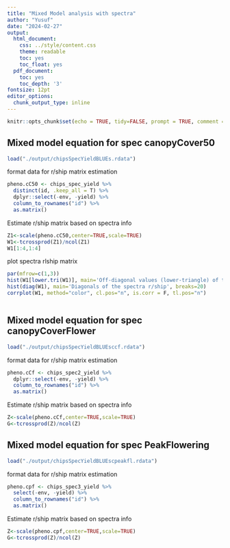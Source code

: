 ```yaml
---
title: "Mixed Model analysis with spectra"
author: "Yusuf"
date: "2024-02-27"
output:
  html_document: 
    css: ../style/content.css
    theme: readable
    toc: yes
    toc_float: yes
  pdf_document:
    toc: yes
    toc_depth: '3'
fontsize: 12pt
editor_options: 
  chunk_output_type: inline
---
```


```r
knitr::opts_chunk$set(echo = TRUE, tidy=FALSE, prompt = TRUE, comment = NA, warning=FALSE, message=FALSE, collapse = TRUE,  class.source='bg-info', class.output='bg-info', tidy.opts=list(width.cutoff=70))
```







## Mixed model equation for spec canopyCover50
```r
load("./output/chipsSpecYieldBLUEs.rdata")
```

format data for r/ship matrix estimation
```r
pheno.cC50 <- chips_spec_yield %>%
  distinct(id, .keep_all = T) %>% 
  dplyr::select(-env, -yield) %>% 
  column_to_rownames("id") %>% 
  as.matrix()
```

Estimate r/ship matrix based on spectra info
```r
Z1<-scale(pheno.cC50,center=TRUE,scale=TRUE)
W1<-tcrossprod(Z1)/ncol(Z1)
W1[1:4,1:4]

```

plot spectra rlship matrix
```r
par(mfrow=c(1,3))
hist(W1[lower.tri(W1)], main='Off-diagonal values (lower-triangle) of the spectra r/ship')
hist(diag(W1), main='Diagonals of the spectra r/ship', breaks=20)
corrplot(W1, method="color", cl.pos="n", is.corr = F, tl.pos="n")

```


```r

```

######################################################################################################################################################################################################################################################################################

## Mixed model equation for spec canopyCoverFlower
```r
load("./output/chipsSpecYieldBLUEsccf.rdata")
```

format data for r/ship matrix estimation
```r
pheno.cCf <- chips_spec2_yield %>% 
  dplyr::select(-env, -yield) %>% 
  column_to_rownames("id") %>% 
  as.matrix()
```


Estimate r/ship matrix based on spectra info
```r
Z<-scale(pheno.cCf,center=TRUE,scale=TRUE)
G<-tcrossprod(Z)/ncol(Z)
```


######################################################################################################################################################################################################################################################################################

## Mixed model equation for spec PeakFlowering
```r
load("./output/chipsSpecYieldBLUEscpeakfl.rdata")
```

format data for r/ship matrix estimation
```r
pheno.cpf <- chips_spec3_yield %>% 
  select(-env, -yield) %>% 
  column_to_rownames("id") %>% 
  as.matrix()
```

Estimate r/ship matrix based on spectra info
```r
Z<-scale(pheno.cpf,center=TRUE,scale=TRUE)
G<-tcrossprod(Z)/ncol(Z)
```


######################################################################################################################################################################################################################################################################################
